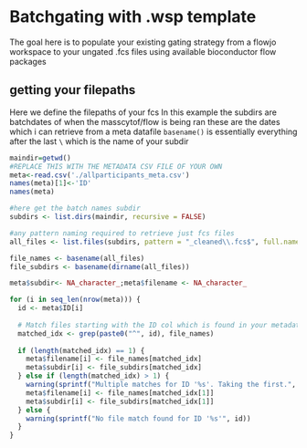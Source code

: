 # Batchgating with .wsp template 

The goal here is to populate your existing gating strategy
from a flowjo workspace to your ungated .fcs files using available bioconductor flow packages

## getting your filepaths

Here we define the filepaths of your fcs
In this example the subdirs are batchdates of when the masscytof/flow is being ran 
these are the dates which i can retrieve from a meta datafile
`basename()` is essentially everything after the last `\`
which is the name of your subdir
```r
maindir=getwd()
#REPLACE THIS WITH THE METADATA CSV FILE OF YOUR OWN
meta<-read.csv('./allparticipants_meta.csv')
names(meta)[1]<-'ID'
names(meta)

#here get the batch names subdir
subdirs <- list.dirs(maindir, recursive = FALSE)

#any pattern naming required to retrieve just fcs files
all_files <- list.files(subdirs, pattern = "_cleaned\\.fcs$", full.names = TRUE)

file_names <- basename(all_files)
file_subdirs <- basename(dirname(all_files))

meta$subdir<- NA_character_;meta$filename <- NA_character_

for (i in seq_len(nrow(meta))) {
  id <- meta$ID[i]
  
  # Match files starting with the ID col which is found in your metadata csv
  matched_idx <- grep(paste0("^", id), file_names)
  
  if (length(matched_idx) == 1) {
    meta$filename[i] <- file_names[matched_idx]
    meta$subdir[i] <- file_subdirs[matched_idx]
  } else if (length(matched_idx) > 1) {
    warning(sprintf("Multiple matches for ID '%s'. Taking the first.", id))
    meta$filename[i] <- file_names[matched_idx[1]]
    meta$subdir[i] <- file_subdirs[matched_idx[1]]
  } else {
    warning(sprintf("No file match found for ID '%s'", id))
  }
}


```



